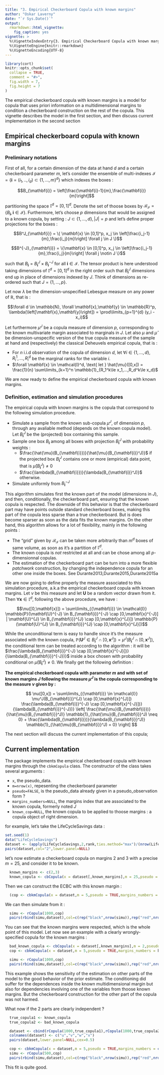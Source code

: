 ---
title: "3. Empirical Checkerboard Copula with known margins"
author: "Oskar Laverny"
date: "`r Sys.Date()`"
output:
  rmarkdown::html_vignette:
    fig_caption: yes
vignette: >
  %\VignetteIndexEntry{3. Empirical Checkerboard Copula with known margins}
  %\VignetteEngine{knitr::rmarkdown}
  %\VignetteEncoding{UTF-8}
---

```{r setup, include = FALSE}
library(cort)
knitr::opts_chunk$set(
  collapse = TRUE,
  comment = "#>",
  fig.width = 7,
  fig.height = 7
)
```


The empirical checkerboard copula with known margins is a model for copula that uses priori information on a multidimensional margins to condition a checkerboard construction on the rest of the copula. This vignette describes the model in the first section, and then discuss current implementation in the second section

## Empirical checkerboard copula with known margins

### Preliminary notations


First of all, for a certain dimension of the data at hand $d$ and a certain checkerboard parameter $m$, let's consider the ensemble of multi-indexes $\mathcal{I} = \{\mathbf{i} = (i_1,..,i_d) \subset \{1,...,m \}^d\}$ which indexes the boxes :

$$B_{\mathbf{i}} = \left]\frac{\mathbf{i}-1}{m},\frac{\mathbf{i}}{m}\right]$$

partitioning the space $\mathbb{I}^d = [0,1]^d$. Denote the set of thoose boxes by $\mathcal{B}_\mathcal{I} = \left\{B_{\mathbf{i}}, \mathbf{i} \in \mathcal{I}\right\}$. Furthermore, let's choose $p$ dimensions that would be assigned to a known copula, by setting : $J \subset \{1,...,d\}, |J| = p$ and let's define proper projections for the boxes :

$$B^J_{\mathbf{i}} = \{ \mathbf{x} \in [0,1]^p, x_j \in \left]\frac{i_j-1}{m},\frac{i_j}{m}\right] \forall j \in J \}$$

$$B^{-J}_{\mathbf{i}} = \{\mathbf{x} \in [0,1]^p, x_j \in \left]\frac{i_j-1}{m},\frac{i_j}{m}\right] \forall j \notin J \}$$

such that $B_{\mathbf{i}} = B^J_{\mathbf{i}} \times B^{-J}_{\mathbf{i}}$ for all $\mathbf{i} \in \mathcal{I}$. The tensor product is here understood taking dimensions of $\mathbb{I}^d = [0,1]^d$ in the right order such that $B^J_{\mathbf{i}}$ dimensions end up in place of dimensions indexed by $J$. Think of dimensions as re-ordered such that $J = \{1,...,p\}$.

Let now $\lambda$ be the dimension-unspecified Lebesgue measure on any power of $\mathbb{R}$, that is :

$$\forall d \in \mathbb{N}, \forall \mathbf{x},\mathbf{y} \in \mathbb{R}^p, \lambda(\left[\mathbf{x},\mathbf{y}\right]) = \prod\limits_{p=1}^{d} (y_i - x_i)$$

Let furthermore $\mu^J$ be a copula measure of dimension $p$, corresponding to the known multivariate margin associated to marginals in $J$. Let also $\mu$ and $\hat{\mu}$ be dimension-unspecific  version of the true copula measure of the sample at hand and (respectively) the classical Deheuvels empirical copula, that is :

- For $n$ i.i.d observation of the copula of dimension $d$, let $\forall i \in \{1,...,d\}, \, R_i^1,...,R_i^d$ be the marginal ranks for the variable $i$.
- $\forall \mathbf{x} \in \mathcal{I}^d, \text{ let } \hat{\mu}([0,x]) = \frac{1}{n} \sum\limits_{k=1}^n \mathbb{1}_{R_1^k\le x_1,...,R_d^k\le x_d}$



We are now ready to define the empirical checkerboard copula with known margins.

### Definition, estimation and simulation procedures

The empirical copula with known margins is the copula that correspond to the following simulation procedure.

- Simulate a sample from the known sub-copula $\mu^J$, of dimension $p$, through any avaliable method (depends on the known copula model). Let $B_{\mathbf{i}}^J$ be the (projected) box containing this sample.
- Sample one box $B_{\mathbf{i}}$ among all boxes with projection $B_{\mathbf{i}}^J$ with probability weights :
  -  $\frac{\hat{\mu}(B_{\mathbf{i}})}{\hat{\mu}(B_{\mathbf{i}}^J)}$ if the projected box $B_{\mathbf{i}}^J$ contains one or more (empirical) data point, that is $\hat{\mu}(B_{\mathbf{i}}^J) \neq 0$
	- $\frac{\lambda(B_{\mathbf{i}})}{\lambda(B_{\mathbf{i}}^J)}$ otherwise.
- Simulate uniformly from $B_{\mathbf{i}}^{-J}$

This algorithm simulates first the known part of the model (dimensions in $J$), and then, conditionally, the checkerboard part, ensuring that the known copula is respected. The downside of this behavior is that the checkerboard part may have points outside standard checkerboard boxes, making this part of the copula less sparse than a true checkerboard. But is does become sparser as soon as the data fits the known margins. On the other hand, this algorithm allows for a lot of flexibility, mainly in the following points :


- The "grid" given by $\mathcal{B}_\mathcal{I}$ can be taken more arbitrarily than $m^d$ boxes of same volume, as soon as it's a partition of $\mathbb{I}^d$.
- The known copula is *not* restricted at all and can be chose among all $p$-dimensionnal copulas.
- The estimation of the checkerboard part can be turn into a more flexible *patchwork* construction, by changing the independence copula for an other one inside the boxes. See Durante2013,Durante2015,Durante2015a

We are now going to define properly the measure associated to this simulation procedure, a.k.a the empirical checkerboard copula with known margins. Let $\nu$ be this measure and let $\mathbf{U}$ be a random vector drawn from it. Then $\forall \mathbf{x} \in \mathbb{I}^d$, following the above procedure, we have :

$$\nu([0,\mathbf{x}]) = \sum\limits_{{\mathbf{i}} \in \mathcal{I}} \mathbb{P}(\mathbf{U}^{-J} \in B_{\mathbf{i}}^{-J} \cap [0,\mathbf{x}^{-J}] | \mathbf{U}^{J} \in B_{\mathbf{i}}^{J} \cap [0,\mathbf{x}^{J}]) \mathbb{P}(\mathbf{U}^{J} \in B_{\mathbf{i}}^{J} \cap [0,\mathbf{x}^{J}])$$
	

While the unconditional term is easy to handle since it's the measure associated with the known copula, $\mathbb{P}(\mathbf{U}^{J} \in B_{\mathbf{i}}^{J} \cap [0,\mathbf{x}^{J}]) = \mu^J(B_{\mathbf{i}}^{J} \cap [0,\mathbf{x}^{J}])$, the conditional term can be treated according to the algorithm : it will be $\frac{\lambda(B_{\mathbf{i}}^{-J} \cap [0,\mathbf{x}^{-J}])}{\lambda(B_{\mathbf{i}}^{-J})}$ inside a box chosen with probability conditional on $\hat{\mu}(B_{\mathbf{i}}^J) \neq 0$. We finally get the following definition :



**The empirical checkerboard copula with parameter $m$ and with set of known margins $J$ following the measure $\mu^J$ is the copula corresponding to the measure $\nu$ given by : **

$$
\nu([0,x]) = \sum\limits_{{\mathbf{i}} \in \mathcal{I}} \mu^J(B_{\mathbf{i}}^{J} \cap [0,\mathbf{x}^{J}]) \frac{\lambda(B_{\mathbf{i}}^{-J} \cap [0,\mathbf{x}^{-J}])}{\lambda(B_{\mathbf{i}}^{-J})} \left[ \frac{\hat{\mu}(B_{\mathbf{i}})}{\hat{\mu}(B_{\mathbf{i}}^J)} \mathbb{1}_{\hat{\mu}(B_{\mathbf{i}}^J) \neq 0} + \frac{\lambda(B_{\mathbf{i}})}{\lambda(B_{\mathbf{i}}^J)} \mathbb{1}_{\hat{\mu}(B_{\mathbf{i}}^J) = 0}   \right]
$$



The next section will discuss the current implementation of this copula;

## Current implementation

The package implements the empirical checkerboard copula with known margins through the `cbkmCopula` class. The constructor of the class takes several arguments :

- `x`, the pseudo_data.
- `m=nrow(x)`, repesenting the checkerboard parameter
- `pseudo=FALSE`,  is the pseudo_data already given in a pseudo_observation form ?
- `margins_numbers=NULL`, the margins index that are associated to the known copula, formerly noted $J$
- `known_cop=NULL`, the known copula to be applied to thoose margins : a copula object of right dimension.

for example, let's take the LifeCycleSavings data : 

```{r,fig.cap="Pairs-plot of original peusdo-observations"}
set.seed(1)
data("LifeCycleSavings")
dataset <- (apply(LifeCycleSavings,2,rank,ties.method="max")/(nrow(LifeCycleSavings)+1))
pairs(dataset,col="2",lower.panel=NULL)

```


let's now estimate a checkerboard copula on margins 2 and 3 with a precise $m=25$, and consider it to be known.
```{r}
  known_margins <- c(2,3)
  known_copula <- cbCopula(x = dataset[,known_margins],m = 25,pseudo = TRUE)
```

Then we can construct the ECBC with this known margin :

```{r}
  (cop <- cbkmCopula(x = dataset,m = 5,pseudo = TRUE,margins_numbers = known_margins,known_cop = known_copula))
```

We can then simulate from it :

```{r, fig.cap="Pairs-plot of the original data (red) and simulated data from a good model (black)"}
  simu <- rCopula(1000,cop)
  pairs(rbind(simu,dataset),col=c(rep("black",nrow(simu)),rep("red",nrow(dataset))),gap=0,lower.panel = NULL,cex=0.5)
```



You can see that the known margins were respected, which is the whole point of this model. Let now see an example with a clearly wrongly-specified copula for the known margins :
```{r, fig.cap="Pairs-plot of the original data (red) and simulated data from a wrong model (black)"}
  bad_known_copula <- cbCopula(x = dataset[,known_margins],m = 2,pseudo = TRUE)
  cop <- cbkmCopula(x = dataset,m = 5,pseudo = TRUE,margins_numbers = known_margins,known_cop = bad_known_copula)

  simu <- rCopula(1000,cop)
  pairs(rbind(simu,dataset),col=c(rep("black",nrow(simu)),rep("red",nrow(dataset))),gap=0,lower.panel = NULL,cex=0.5)
```

This example shows the sensitivity of the estimation on other parts of the model to the good behavior of the prior estimate.
The conditioning did suffer for the dependences inside the known multidimensional margin but also for dependencies involving one of the variables from thoose known margins. But the checkerboard construction for the other part of the copula was not harmed.

What now if the 2 parts are clearly independent ?

```{r, fig.cap="Pairs-plot of the original data with independance"}

  true_copula1 <- known_copula
  true_copula2 <- bad_known_copula

  dataset <- cbind(rCopula(1000,true_copula1),rCopula(1000,true_copula2))
  colnames(dataset) <- c("u","v","w","x")
  pairs(dataset,lower.panel=NULL,cex=0.5)

```

```{r, fig.cap="Pairs-plot of the original data (red) and simulated data (black) -- Independance case"}
  cop <- cbkmCopula(x = dataset,m = 5,pseudo = TRUE,margins_numbers = c(1,2),known_cop = true_copula1)
  simu <- rCopula(500,cop)
  pairs(rbind(simu,dataset),col=c(rep("black",nrow(simu)),rep("red",nrow(dataset))),gap=0,lower.panel = NULL,cex=0.5)
```

This fit is quite good.

